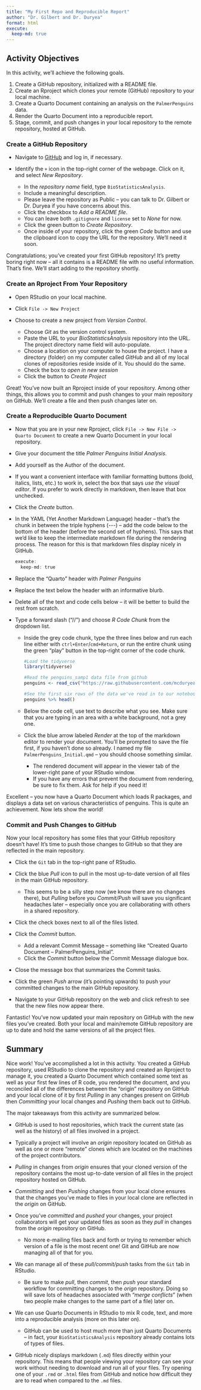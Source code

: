```yaml
---
title: "My First Repo and Reproducible Report"
author: "Dr. Gilbert and Dr. Duryea"
format: html
execute:
  keep-md: true
---
```


## Activity Objectives

In this activity, we'll achieve the following goals.

1. Create a GitHub repository, initialized with a README file.
2. Create an Rproject which clones your remote (GitHub) repository to your local machine.
3. Create a Quarto Document containing an analysis on the `PalmerPenguins` data.
4. Render the Quarto Document into a reproducible report.
5. Stage, commit, and push changes in your local repository to the remote repository, hosted at GitHub.

### Create a GitHub Repository

+ Navigate to [GitHub](https://www.github.com) and log in, if necessary.
+ Identify the `+` icon in the top-right corner of the webpage. Click on it, and select *New Repository*.

  + In the *repository name* field, type `BioStatisticsAnalysis`.
  + Include a meaningful description.
  + Please leave the repository as Public -- you can talk to Dr. Gilbert or Dr. Duryea if you have concerns about this.
  + Click the checkbox to *Add a README file*.
  + You can leave both `.gitignore` and `license` set to *None* for now.
  + Click the green button to *Create Repository*.
  + Once inside of your repository, click the green *Code* button and use the clipboard icon to copy the URL for the repository. We'll need it soon.

Congratulations; you've created your first GitHub repository! It's pretty boring right now -- all it contains is a README file with no useful information. That's fine. We'll start adding to the repository shortly.

### Create an Rproject From Your Repository

+ Open RStudio on your local machine.
+ Click `File -> New Project`
+ Choose to create a new project from *Version Control*.
  
  + Choose *Git* as the version control system.
  + Paste the URL to your *BioStatisticsAnalysis* repository into the URL. The project directory name field will auto-populate.
  + Choose a location on your computer to house the project. I have a directory (folder) on my computer called *GitHub* and all of my local clones of repositories reside inside of it. You should do the same.
  + Check the box to *open in new session*
  + Click the button to *Create Project*

Great! You've now built an Rproject inside of your repository. Among other things, this allows you to commit and push changes to your main repository on GitHub. We'll create a file and then push changes later on.

### Create a Reproducible Quarto Document

+ Now that you are in your new Rproject, click `File -> New File -> Quarto Document` to create a new Quarto Document in your local repository.
+ Give your document the title *Palmer Penguins Initial Analysis*.
+ Add yourself as the Author of the document.
+ If you want a convenient interface with familiar formatting buttons (bold, italics, lists, etc.) to work in, select the box that says *use the visual editor*. If you prefer to work directly in markdown, then leave that box unchecked.
+ Click the *Create* button.
+ In the YAML (Yet Another Markdown Language) header -- that's the chunk in between the triple hyphens (\-\-\-) -- add the code below to the bottom of the header (before the second set of hyphens). This says that we'd like to keep the intermediate markdown file during the rendering process. The reason for this is that markdown files display nicely in GitHub.

    ```r
    execute:
      keep-md: true
    ```

+ Replace the "Quarto" header with *Palmer Penguins*
+ Replace the text below the header with an informative blurb.
+ Delete all of the text and code cells below -- it will be better to build the rest from scratch.
+ Type a forward slash ("//") and choose *R Code Chunk* from the dropdown list.

  + Inside the grey code chunk, type the three lines below and run each line either with `ctrl+Enter`/`cmd+Return`, or run the entire chunk using the green "play" button in the top-right corner of the code chunk.
    ```r
    #Load the tidyverse
    library(tidyverse)
    
    #Read the penguins_samp1 data file from github
    penguins <- read_csv("https://raw.githubusercontent.com/mcduryea/Intro-to-Bioinformatics/main/data/penguins_samp1.csv")
    
    #See the first six rows of the data we've read in to our notebook
    penguins %>% head()
    ```
  
  + Below the code cell, use text to describe what you see. Make sure that you are typing in an area with a white background, not a grey one.
  + Click the blue arrow labeled *Render* at the top of the markdown editor to render your document. You'll be prompted to save the file first, if you haven't done so already. I named my file `PalmerPenguins_Initial.qmd` -- you should choose something similar.
  
    + The rendered document will appear in the viewer tab of the lower-right pane of your RStudio window.
    + If you have any errors that prevent the document from rendering, be sure to fix them. Ask for help if you need it!
    
Excellent -- you now have a Quarto Document which loads R packages, and displays a data set on various characteristics of penguins. This is quite an achievement. Now lets show the world!
  
### Commit and Push Changes to GitHub

Now your local repository has some files that your GitHub repository doesn't have! It's time to push those changes to GitHub so that they are reflected in the main repository.

+ Click the `Git` tab in the top-right pane of RStudio.
+ Click the blue *Pull* icon to pull in the most up-to-date version of all files in the main GitHub repository.

  + This seems to be a silly step now (we know there are no changes there), but *Pulling* before you *Commit/Push* will save you significant headaches later -- especially once you are collaborating with others in a shared repository.
+ Click the check boxes next to all of the files listed.
+ Click the *Commit* button.
  
  + Add a relevant Commit Message -- something like "Created Quarto Document -- PalmerPenguins_Initial".
  + Click the *Commit* button below the Commit Message dialogue box.
+ Close the message box that summarizes the Commit tasks.
+ Click the green *Push* arrow (it's pointing upwards) to push your committed changes to the main GitHub repository.
+ Navigate to your GitHub repository on the web and click refresh to see that the new files now appear there.

Fantastic! You've now updated your main repository on GitHub with the new files you've created. Both your local and main/remote GitHub repository are up to date and hold the same versions of all the project files.

## Summary

Nice work! You've accomplished a lot in this activity. You created a GitHub repository, used RStudio to clone the repository and created an Rproject to manage it, you created a Quarto Document which contained some text as well as your first few lines of R code, you rendered the document, and you reconciled all of the differences between the "origin" repository on GitHub and your local clone of it by first *Pulling* in any changes present on GitHub then *Committing* your local changes and *Pushing* them back out to GitHub.

The major takeaways from this activity are summarized below.

+ GitHub is used to host repositories, which track the current state (as well as the history) of all files involved in a project.
+ Typically a project will involve an *origin* repository located on GitHub as well as one or more "remote" clones which are located on the machines of the project contributors.
+ *Pulling* in changes from *origin* ensures that your cloned version of the repository contains the most up-to-date version of all files in the project repository hosted on GitHub.
+ *Committing* and then *Pushing* changes from your local clone ensures that the changes you've made to files in your local clone are reflected in the *origin* on GitHub. 
+ Once you've *committed* and *pushed* your changes, your project collaborators will get your updated files as soon as they *pull* in changes from the *origin* repository on GitHub.

  + No more e-mailing files back and forth or trying to remember which version of a file is the most recent one! Git and GitHub are now managing all of that for you.

+ We can manage all of these *pull/commit/push* tasks from the `Git` tab in RStudio.

  + Be sure to make *pull*, then *commit*, then *push* your standard workflow for committing changes to the *orign* repository. Doing so will save lots of headaches associated with "*merge conflicts*" (when two people make changes to the same part of a file) later on.

+ We can use Quarto Documents in RStudio to mix R code, text, and more into a reproducible analysis (more on this later on).

  + GitHub can be used to host much more than just Quarto Documents -- in fact, your `BioStatisticsAnalysis` repository already contains lots of types of files.

+ GitHub nicely displays markdown (`.md`) files directly within your repository. This means that people viewing your repository can see your work without needing to download and run all of your files. Try opening one of your `.rmd` or `.html` files from GitHub and notice how difficult they are to read when compared to the `.md` files.


